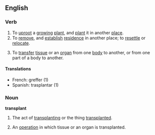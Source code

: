 ==English==

===Verb===
{{wikipediapar|transplanting}}
{{en-infl-reg-consonant|transplant||}}
# To [[uproot]] a [[growing]] [[plant]], and [[plant]] it in another [[place]].
# To [[remove]], and [[establish]] [[residence]] in another place; to [[resettle]] or [[relocate]].
# {{medicine}} To [[transfer]] [[tissue]] or an [[organ]] from one [[body]] to another, or from one part of a body to another.

====Translations====
*French: greffer (1)
*Spanish: trasplantar (1)

===Noun===
'''transplant'''
# The act of [[transplanting]] or the thing [[transplanted]].
# {{medicine}} An [[operation]] in which tissue or an organ is transplanted.